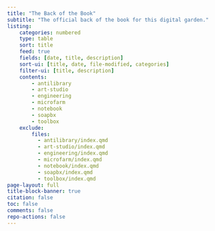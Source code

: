 ```yaml
---
title: "The Back of the Book"
subtitle: "The official back of the book for this digital garden."
listing:
    categories: numbered
    type: table
    sort: title
    feed: true
    fields: [date, title, description]
    sort-ui: [title, date, file-modified, categories]
    filter-ui: [title, description]
    contents:
        - antilibrary
        - art-studio
        - engineering
        - microfarm
        - notebook
        - soapbx
        - toolbox
    exclude:
        files:
          - antilibrary/index.qmd
          - art-studio/index.qmd
          - engineering/index.qmd
          - microfarm/index.qmd
          - notebook/index.qmd
          - soapbx/index.qmd
          - toolbox/index.qmd
page-layout: full
title-block-banner: true
citation: false
toc: false
comments: false
repo-actions: false
---
```

